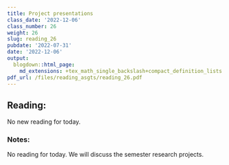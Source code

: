 ```yaml
---
title: Project presentations
class_date: '2022-12-06'
class_number: 26
weight: 26
slug: reading_26
pubdate: '2022-07-31'
date: '2022-12-06'
output:
  blogdown::html_page:
    md_extensions: +tex_math_single_backslash+compact_definition_lists
pdf_url: /files/reading_asgts/reading_26.pdf
---
```

## Reading:

No new reading for today.

### Notes:

No reading for today. We will discuss the semester research projects.
